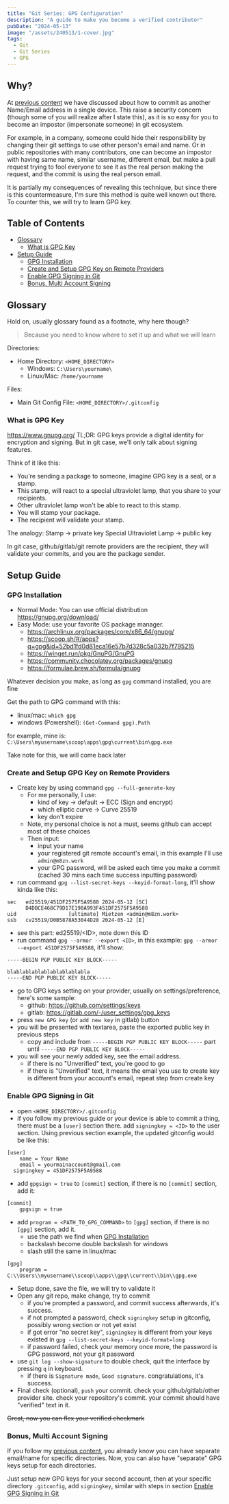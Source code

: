 ```yaml
---
title: "Git Series: GPG Configuration"
description: "A guide to make you become a verified contributor"
pubDate: "2024-05-13"
image: "/assets/240513/1-cover.jpg"
tags:
  - Git
  - Git Series
  - GPG
---
```


## Why?

At [previous content](/blog/240512-1-git-series-multiple-credential-git-config)
we have discussed about how to commit as another Name/Email address in a single device.
This raise a security concern (though some of you will realize after I state this),
as it is so easy for you to become an impostor (impersonate someone) in git ecosystem.

For example, in a company, someone could hide their responsibility by changing their git settings
to use other person's email and name. Or in public repositories with many contributors,
one can become an impostor with having same name, similar username, different email,
but make a pull request trying to fool everyone to see it as the real person making the request,
and the commit is using the real person email.

It is partially my consequences of revealing this technique, but since there is this countermeasure,
I'm sure this method is quite well known out there.
To counter this, we will try to learn GPG key.

## Table of Contents

- [Glossary](#glossary)
  - [What is GPG Key](#what-is-gpg-key)
- [Setup Guide](#setup-guide)
  - [GPG Installation](#gpg-installation)
  - [Create and Setup GPG Key on Remote Providers](#create-and-setup-gpg-key-on-remote-providers)
  - [Enable GPG Signing in Git](#enable-gpg-signing-in-git)
  - [Bonus, Multi Account Signing](#bonus-multi-account-signing)

## Glossary

Hold on, usually glossary found as a footnote, why here though?

> Because you need to know where to set it up and what we will learn

Directories:

- Home Directory: `<HOME_DIRECTORY>`
  - Windows: `C:\Users\yourname\`
  - Linux/Mac: `/home/yourname`

Files:

- Main Git Config File: `<HOME_DIRECTORY>/.gitconfig`

### What is GPG Key

https://www.gnupg.org/
TL;DR: GPG keys provide a digital identity for encryption and signing. But in git case, we'll only talk about signing features.

Think of it like this:

- You're sending a package to someone, imagine GPG key is a seal, or a stamp.
- This stamp, will react to a special ultraviolet lamp, that you share to your recipients.
- Other ultraviolet lamp won't be able to react to this stamp.
- You will stamp your package.
- The recipient will validate your stamp.

The analogy:
Stamp -> private key
Special Ultraviolet Lamp -> public key

In git case, github/gitlab/git remote providers are the recipient, they will validate your commits, and you are the package sender.

## Setup Guide

### GPG Installation

- Normal Mode: You can use official distribution https://gnupg.org/download/
- Easy Mode: use your favorite OS package manager.
  - https://archlinux.org/packages/core/x86_64/gnupg/
  - https://scoop.sh/#/apps?q=gpg&id=52bd1fd0d81eca16e57b7d328c5a032b7f795215
  - https://winget.run/pkg/GnuPG/GnuPG
  - https://community.chocolatey.org/packages/gnupg
  - https://formulae.brew.sh/formula/gnupg

Whatever decision you make, as long as `gpg` command installed, you are fine

Get the path to GPG command with this:

- linux/mac: `which gpg`
- windows (Powershell): `(Get-Command gpg).Path`

for example, mine is:
`C:\Users\myusername\scoop\apps\gpg\current\bin\gpg.exe`

Take note for this, we will come back later

### Create and Setup GPG Key on Remote Providers

- Create key by using command `gpg --full-generate-key`
  - For me personally, I use:
    - kind of key -> default -> ECC (Sign and encrypt)
    - which elliptic curve -> Curve 25519
    - key don't expire
  - Note, my personal choice is not a must, seems github can accept most of these choices
  - Then input:
    - input your name
    - your registered git remote account's email, in this example I'll use `admin@m8zn.work`
    - your GPG password, will be asked each time you make a commit (cached 30 mins each time success inputting password)
- run command `gpg --list-secret-keys --keyid-format-long`, it'll show kinda like this:

```
sec   ed25519/451DF2575F5A9588 2024-05-12 [SC]
      D4DBCE468C79D17E198A993F451DF2575F5A9588
uid                 [ultimate] Mietzen <admin@m8zn.work>
ssb   cv25519/D0B5878A53044D28 2024-05-12 [E]
```

- see this part: ed25519/\<ID\>, note down this ID
- run command `gpg --armor --export <ID>`, in this example: `gpg --armor --export 451DF2575F5A9588`, it'll show:

```
-----BEGIN PGP PUBLIC KEY BLOCK-----

blablablablablablablablabla
-----END PGP PUBLIC KEY BLOCK-----
```

- go to GPG keys setting on your provider, usually on settings/preference, here's some sample:
  - github: https://github.com/settings/keys
  - gitlab: https://gitlab.com/-/user_settings/gpg_keys
- press `new GPG key` (or `add new key` in gitlab) button
- you will be presented with textarea, paste the exported public key in previous steps
  - copy and include from `-----BEGIN PGP PUBLIC KEY BLOCK-----` part until `-----END PGP PUBLIC KEY BLOCK-----`
- you will see your newly added key, see the email address.
  - if there is no "Unverified" text, you're good to go
  - if there is "Unverified" text,
    it means the email you use to create key is different from your account's email,
    repeat step from create key

### Enable GPG Signing in Git

- open `<HOME_DIRECTORY>/.gitconfig`
- if you follow my previous guide or your device is able to commit a thing,
  there must be a `[user]` section there. add `signingkey = <ID>` to the user section. Using previous section example,
  the updated gitconfig would be like this:

```.gitconfig
[user]
	name = Your Name
	email = yourmainaccount@gmail.com
  signingkey = 451DF2575F5A9588
```

- add `gpgsign = true` to `[commit]` section, if there is no `[commit]` section, add it:

```.gitconfig
[commit]
	gpgsign = true
```

- add `program = <PATH_TO_GPG_COMMAND>` to `[gpg]` section, if there is no `[gpg]` section, add it.
  - use the path we find when [GPG Installation](#gpg-installation)
  - backslash become double backslash for windows
  - slash still the same in linux/mac

```.gitconfig
[gpg]
	program = C:\\Users\\myusername\\scoop\\apps\\gpg\\current\\bin\\gpg.exe
```

- Setup done, save the file, we will try to validate it
- Open any git repo, make change, try to commit
  - if you're prompted a password, and commit success afterwards, it's success.
  - if not prompted a password, check `signingkey` setup in gitconfig, possibly wrong section or not yet exist
  - if got error "no secret key", `signingkey` is different from your keys existed in `gpg --list-secret-keys --keyid-format=long`
  - if password failed, check your memory once more, the password is GPG password, not your git password
- use `git log --show-signature` to double check, quit the interface by pressing `q` in keyboard.
  - if there is `Signature made`, `Good signature`. congratulations, it's success.
- Final check (optional), `push` your commit. check your github/gitlab/other provider site. check your repository's commit.
  your commit should have "verified" text in it.

~~Great, now you can flex your verified checkmark~~

### Bonus, Multi Account Signing

If you follow my [previous content](/blog/240512-1-git-series-multiple-credential-git-config),
you already know you can have separate email/name for specific directories.
Now, you can also have "separate" GPG keys setup for each directories.

Just setup new GPG keys for your second account, then at your specific directory `.gitconfig`, add `signingkey`,
similar with steps in section [Enable GPG Signing in Git](#enable-gpg-signing-in-git)
